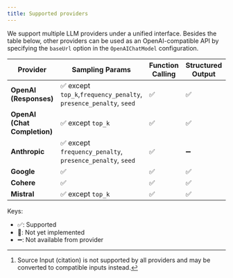 ```yaml
---
title: Supported providers
---
```


We support multiple LLM providers under a unified interface. 
Besides the table below, other providers can be used as an OpenAI-compatible API by specifying the `baseUrl` option in the `OpenAIChatModel` configuration.


| Provider                     | Sampling Params                                                   | Function Calling | Structured Output | Text Input | Image Input | Audio Input | Citation [^source-as-text] | Text Output | Image Output | Audio Output | Reasoning |
| ---------------------------- | ----------------------------------------------------------------- | ---------------- | ----------------- | ---------- | ----------- | ----------- | -------------------------- | ----------- | ------------ | ------------ | --------- |
| **OpenAI (Responses)**       | ✅ except `top_k`,`frequency_penalty`, `presence_penalty`, `seed` | ✅               | ✅                | ✅         | ✅          | ✅          | ➖                         | ✅          | ✅           | ➖           | ✅        |
| **OpenAI (Chat Completion)** | ✅ except `top_k`                                                 | ✅               | ✅                | ✅         | ✅          | ✅          | ➖                         | ✅          | ➖           | ✅           | ➖        |
| **Anthropic**                | ✅ except `frequency_penalty`, `presence_penalty`, `seed`         | ✅               | ➖                | ✅         | ✅          | ➖          | ✅                         | ✅          | ➖           | ➖           | ✅        |
| **Google**                   | ✅                                                                | ✅               | ✅                | ✅         | ✅          | ✅          | ➖                         | ✅          | ✅           | ✅           | ✅        |
| **Cohere**                   | ✅                                                                | ✅               | ✅                | ✅         | ✅          | ➖          | ✅                         | ✅          | ➖           | ➖           | ✅        |
| **Mistral**                  | ✅ except `top_k`                                                 | ✅               | ✅                | ✅         | ✅          | ✅          | 🚧                         | ✅          | ➖           | ➖           | ✅        |

Keys:

- ✅: Supported
- 🚧: Not yet implemented
- ➖: Not available from provider

[^source-as-text]: Source Input (citation) is not supported by all providers and may be converted to compatible inputs instead.